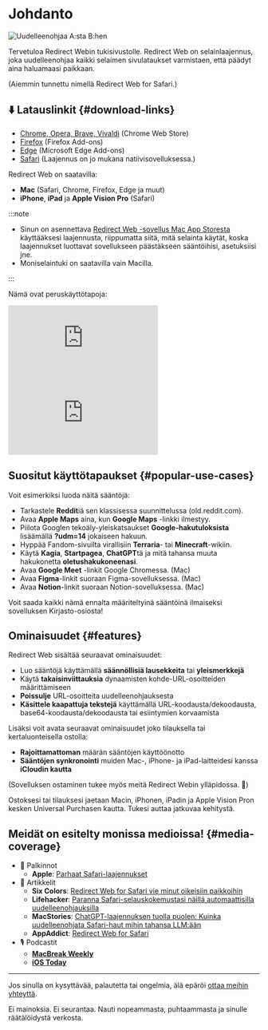 
# Johdanto

<div style={{display: "flex", flexDirection: "column", alignItems: "flex-start", marginBottom: "25px"}}>
  <img src={useBaseUrl("img/redirect-a-to-b.png")} style={{display: "block", minWidth: "360px", maxWidth: "500px", width: "100%", height: "auto", marginBottom: "25px"}} alt="Uudelleenohjaa A:sta B:hen" />
  <ExtensionStoreLinks />
</div>

Tervetuloa Redirect Webin tukisivustolle. Redirect Web on selainlaajennus, joka uudelleenohjaa kaikki selaimen sivulataukset varmistaen, että päädyt aina haluamaasi paikkaan.

(Aiemmin tunnettu nimellä Redirect Web for Safari.)

## ⬇️ Latauslinkit {#download-links}

- [Chrome, Opera, Brave, Vivaldi](https://chromewebstore.google.com/detail/ffglckbhfbfmdkefdmjbhpnffkcmlhdh) (Chrome Web Store)
- [Firefox](https://addons.mozilla.org/firefox/addon/redirect-web/) (Firefox Add-ons)
- [Edge](https://microsoftedge.microsoft.com/addons/detail/hmfkakfdccgdpgemaicfgngnmflefpga) (Microsoft Edge Add-ons)
- [Safari](https://apps.apple.com/app/id1571283503) (Laajennus on jo mukana natiivisovelluksessa.)

Redirect Web on saatavilla:

- **Mac** (Safari, Chrome, Firefox, Edge ja muut)
- **iPhone**, **iPad** ja **Apple Vision Pro** (Safari)

:::note

- Sinun on asennettava [Redirect Web -sovellus Mac App Storesta](https://apps.apple.com/app/id1571283503) käyttääksesi laajennusta, riippumatta siitä, mitä selainta käytät, koska laajennukset luottavat sovellukseen päästäkseen sääntöihisi, asetuksiisi jne.
- Moniselaintuki on saatavilla vain Macilla.

:::

Nämä ovat peruskäyttötapoja:

<iframe style={{width:"100%", aspectRatio:"9/16", height:"auto", maxHeight:"60vh", maxWidth:"35vh"}} src="https://www.youtube.com/embed/NaQ5X-v-qJU" title="iOS Demo Video (YouTube)" frameborder="0" allow="accelerometer; autoplay; clipboard-write; encrypted-media; gyroscope; picture-in-picture; web-share" allowfullscreen></iframe>

<iframe style={{width:"100%", aspectRatio:"17/9", height:"auto", maxHeight:"100vh"}} src="https://www.youtube.com/embed/5eU89Gu73SQ" title="macOS Demo Video (YouTube)" frameborder="0" allow="accelerometer; autoplay; clipboard-write; encrypted-media; gyroscope; picture-in-picture; web-share" allowfullscreen></iframe>

## Suositut käyttötapaukset {#popular-use-cases}

Voit esimerkiksi luoda näitä sääntöjä:

- Tarkastele **Reddit**iä sen klassisessa suunnittelussa (old.reddit.com).
- Avaa **Apple Maps** aina, kun **Google Maps** -linkki ilmestyy.
- Piilota Googlen tekoäly-yleiskatsaukset **Google-hakutuloksista** lisäämällä **?udm=14** jokaiseen hakuun.
- Hyppää Fandom-sivuilta virallisiin **Terraria**- tai **Minecraft**-wikiin.
- Käytä **Kagia**, **Startpagea**, **ChatGPT**tä ja mitä tahansa muuta hakukonetta **oletushakukoneenasi**.
- Avaa **Google Meet** -linkit Google Chromessa. (Mac)
- Avaa **Figma**-linkit suoraan Figma-sovelluksessa. (Mac)
- Avaa **Notion**-linkit suoraan Notion-sovelluksessa. (Mac)

Voit saada kaikki nämä ennalta määriteltyinä sääntöinä ilmaiseksi sovelluksen Kirjasto-osiosta!

## Ominaisuudet {#features}

Redirect Web sisältää seuraavat ominaisuudet:

- Luo sääntöjä käyttämällä **säännöllisiä lausekkeita** tai **yleismerkkejä**
- Käytä **takaisinviittauksia** dynaamisten kohde-URL-osoitteiden määrittämiseen
- **Poissulje** URL-osoitteita uudelleenohjauksesta
- **Käsittele kaapattuja tekstejä** käyttämällä URL-koodausta/dekoodausta, base64-koodausta/dekoodausta tai esiintymien korvaamista

Lisäksi voit avata seuraavat ominaisuudet joko tilauksella tai kertaluonteisella ostolla:

- **Rajoittamattoman** määrän sääntöjen käyttöönotto
- **Sääntöjen synkronointi** muiden Mac-, iPhone- ja iPad-laitteidesi kanssa **iCloudin kautta**

(Sovelluksen ostaminen tukee myös meitä Redirect Webin ylläpidossa. 🙏)

Ostoksesi tai tilauksesi jaetaan Macin, iPhonen, iPadin ja Apple Vision Pron kesken Universal Purchasen kautta. Tukesi auttaa jatkuvaa kehitystä.


## Meidät on esitelty monissa medioissa! {#media-coverage}

* 🏅 Palkinnot
    * **Apple**: [Parhaat Safari-laajennukset](https://apps.apple.com/us/story/id1377753262)
* 📰 Artikkelit
    * **Six Colors**: [Redirect Web for Safari vie minut oikeisiin paikkoihin](https://sixcolors.com/post/2022/11/redirect-web-for-safari-takes-me-to-the-right-places/)
    * **Lifehacker**: [Paranna Safari-selauskokemustasi näillä automaattisilla uudelleenohjauksilla](https://lifehacker.com/improve-your-safari-browsing-experience-with-these-auto-1849812013)
    * **MacStories**: [ChatGPT-laajennuksen tuolla puolen: Kuinka uudelleenohjata Safari-haut mihin tahansa LLM:ään](https://www.macstories.net/tutorials/beyond-chatgpts-extension-how-to-redirect-safari-searches-to-any-llm/)
    * **AppAddict**: [Redirect Web for Safari](https://appaddict.app/post/redirect-web-for-safari)
* 🎙️ Podcastit
    * [**MacBreak Weekly**](https://youtu.be/I251K3L2s88?t=7427)
    * [**iOS Today**](https://youtu.be/cWkwH84b6M4?t=636)

---

Jos sinulla on kysyttävää, palautetta tai ongelmia, älä epäröi [ottaa meihin yhteyttä](contact-us).

Ei mainoksia. Ei seurantaa. Nauti nopeammasta, puhtaammasta ja sinulle räätälöidystä verkosta.
